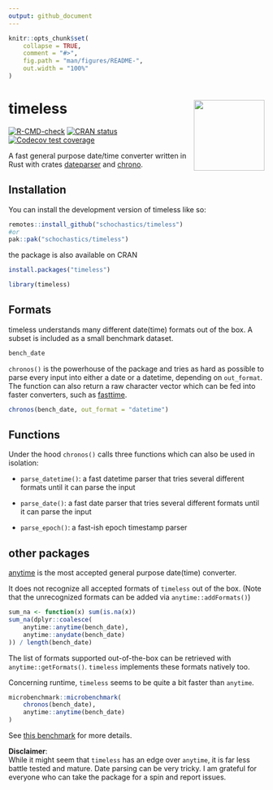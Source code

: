 ```yaml
---
output: github_document
---
```


<!-- README.md is generated from README.Rmd. Please edit that file -->

```r
knitr::opts_chunk$set(
    collapse = TRUE,
    comment = "#>",
    fig.path = "man/figures/README-",
    out.width = "100%"
)
```

# timeless <img src="man/figures/logo.png" align="right" height="139" alt="" />

<!-- badges: start -->
[![R-CMD-check](https://github.com/schochastics/timeless/actions/workflows/R-CMD-check.yaml/badge.svg)](https://github.com/schochastics/timeless/actions/workflows/R-CMD-check.yaml)
[![CRAN status](https://www.r-pkg.org/badges/version/timeless)](https://CRAN.R-project.org/package=timeless)
[![Codecov test coverage](https://codecov.io/gh/schochastics/timeless/branch/main/graph/badge.svg)](https://app.codecov.io/gh/schochastics/timeless?branch=main)
<!-- badges: end -->

A fast general purpose date/time converter written in Rust with crates [dateparser](https://github.com/waltzofpearls/dateparser) and [chrono](https://github.com/chronotope/chrono).

## Installation

You can install the development version of timeless like so:

``` r
remotes::install_github("schochastics/timeless")
#or
pak::pak("schochastics/timeless")
```

the package is also available on CRAN

```r
install.packages("timeless")
```

```r
library(timeless)
```

## Formats

timeless understands many different date(time) formats out of the box. A subset is included as a small benchmark dataset.
```r
bench_date
```

`chronos()` is the powerhouse of the package and tries as hard as possible to parse every input into either
a date or a datetime, depending on `out_format`. The function can also return a raw character vector which can be fed into faster
converters, such as [fasttime](https://github.com/s-u/fasttime).
```r
chronos(bench_date, out_format = "datetime")
```
## Functions

Under the hood `chronos()` calls three functions which can also be used in isolation:

- `parse_datetime()`: a fast datetime parser that tries several different formats until it can parse the input

- `parse_date()`: a fast date parser that tries several different formats until it can parse the input

- `parse_epoch()`: a fast-ish epoch timestamp parser

## other packages

[anytime](https://github.com/eddelbuettel/anytime) is the most accepted general purpose date(time) converter.

It does not recognize all accepted formats of `timeless` out of the box. (Note that the unrecognized formats can be added via `anytime::addFormats()`)
```r
sum_na <- function(x) sum(is.na(x))
sum_na(dplyr::coalesce(
    anytime::anytime(bench_date),
    anytime::anydate(bench_date)
)) / length(bench_date)
```

The list of formats supported out-of-the-box can be retrieved with `anytime::getFormats()`.
`timeless` implements these formats natively too.

Concerning runtime, `timeless` seems to be quite a bit faster than `anytime`.
```r
microbenchmark::microbenchmark(
    chronos(bench_date),
    anytime::anytime(bench_date)
)
```

See [this benchmark](https://github.com/schochastics/timeless/blob/main/data-raw/benchmark.md) for more details.

**Disclaimer**:  
While it might seem that `timeless` has an edge over `anytime`, it is far less battle tested and
mature. Date parsing can be very tricky. I am grateful for everyone who can take the package for a spin and report issues.
